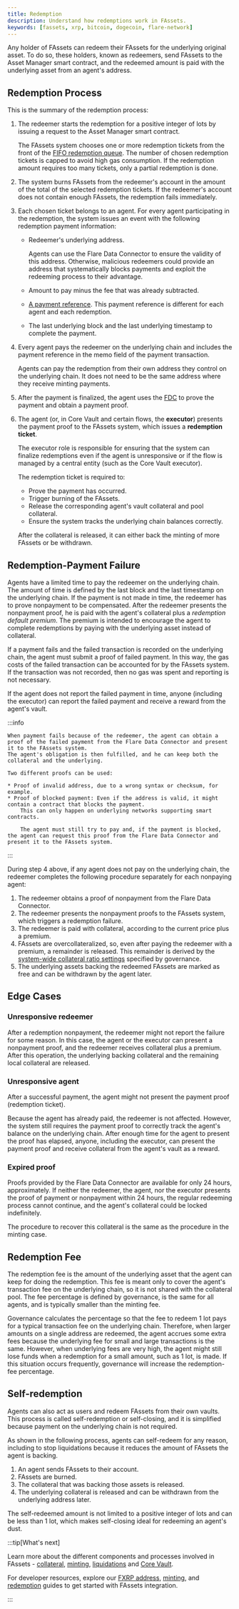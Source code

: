 ```yaml
---
title: Redemption
description: Understand how redemptions work in FAssets.
keywords: [fassets, xrp, bitcoin, dogecoin, flare-network]
---
```


Any holder of FAssets can redeem their FAssets for the underlying original asset.
To do so, these holders, known as redeemers, send FAssets to the Asset Manager smart contract, and the redeemed amount is paid with the underlying asset from an agent's address.

## Redemption Process

This is the summary of the redemption process:

1. The redeemer starts the redemption for a positive integer of lots by issuing a request to the Asset Manager smart contract.

   The FAssets system chooses one or more redemption tickets from the front of the [FIFO redemption queue](/fassets/minting#redemption-tickets-and-the-redemption-queue).
   The number of chosen redemption tickets is capped to avoid high gas consumption.
   If the redemption amount requires too many tickets, only a partial redemption is done.

2. The system burns FAssets from the redeemer's account in the amount of the total of the selected redemption tickets.
   If the redeemer's account does not contain enough FAssets, the redemption fails immediately.

3. Each chosen ticket belongs to an agent.
   For every agent participating in the redemption, the system issues an event with the following redemption payment information:
   - Redeemer's underlying address.

     Agents can use the Flare Data Connector to ensure the validity of this address.
     Otherwise, malicious redeemers could provide an address that systematically blocks payments and exploit the redeeming process to their advantage.

   - Amount to pay minus the fee that was already subtracted.
   - [A payment reference](/fassets/minting#minting-payment-reference).
     This payment reference is different for each agent and each redemption.
   - The last underlying block and the last underlying timestamp to complete the payment.

4. Every agent pays the redeemer on the underlying chain and includes the payment reference in the memo field of the payment transaction.

   Agents can pay the redemption from their own address they control on the underlying chain.
   It does not need to be the same address where they receive minting payments.

5. After the payment is finalized, the agent uses the [FDC](/fdc/overview) to prove the payment and obtain a payment proof.

6. The agent (or, in Core Vault and certain flows, the **executor**) presents the payment proof to the FAssets system, which issues a **redemption ticket**.

   The executor role is responsible for ensuring that the system can finalize redemptions even if the agent is unresponsive or if the flow is managed by a central entity (such as the Core Vault executor).

   The redemption ticket is required to:
   - Prove the payment has occurred.
   - Trigger burning of the FAssets.
   - Release the corresponding agent's vault collateral and pool collateral.
   - Ensure the system tracks the underlying chain balances correctly.

   After the collateral is released, it can either back the minting of more FAssets or be withdrawn.

## Redemption-Payment Failure

Agents have a limited time to pay the redeemer on the underlying chain.
The amount of time is defined by the last block and the last timestamp on the underlying chain.
If the payment is not made in time, the redeemer has to prove nonpayment to be compensated.
After the redeemer presents the nonpayment proof, he is paid with the agent's collateral plus a _redemption default premium_.
The premium is intended to encourage the agent to complete redemptions by paying with the underlying asset instead of collateral.

If a payment fails and the failed transaction is recorded on the underlying chain, the agent must submit a proof of failed payment.
In this way, the gas costs of the failed transaction can be accounted for by the FAssets system.
If the transaction was not recorded, then no gas was spent and reporting is not necessary.

If the agent does not report the failed payment in time, anyone (including the executor) can report the failed payment and receive a reward from the agent's vault.

:::info

    When payment fails because of the redeemer, the agent can obtain a proof of the failed payment from the Flare Data Connector and present it to the FAssets system.
    The agent's obligation is then fulfilled, and he can keep both the collateral and the underlying.

    Two different proofs can be used:

    * Proof of invalid address, due to a wrong syntax or checksum, for example.
    * Proof of blocked payment: Even if the address is valid, it might contain a contract that blocks the payment.
        This can only happen on underlying networks supporting smart contracts.

        The agent must still try to pay and, if the payment is blocked, the agent can request this proof from the Flare Data Connector and present it to the FAssets system.

:::

During step 4 above, if any agent does not pay on the underlying chain, the redeemer completes the following procedure separately for each nonpaying agent:

1. The redeemer obtains a proof of nonpayment from the Flare Data Connector.
2. The redeemer presents the nonpayment proofs to the FAssets system, which triggers a redemption failure.
3. The redeemer is paid with collateral, according to the current price plus a premium.
4. FAssets are overcollateralized, so, even after paying the redeemer with a premium, a remainder is released.
   This remainder is derived by the [system-wide collateral ratio settings](/fassets/collateral#system-wide-thresholds) specified by governance.
5. The underlying assets backing the redeemed FAssets are marked as free and can be withdrawn by the agent later.

## Edge Cases

### Unresponsive redeemer

After a redemption nonpayment, the redeemer might not report the failure for some reason.
In this case, the agent or the executor can present a nonpayment proof, and the redeemer receives collateral plus a premium.
After this operation, the underlying backing collateral and the remaining local collateral are released.

### Unresponsive agent

After a successful payment, the agent might not present the payment proof (redemption ticket).

Because the agent has already paid, the redeemer is not affected.
However, the system still requires the payment proof to correctly track the agent's balance on the underlying chain.
After enough time for the agent to present the proof has elapsed, anyone, including the executor, can present the payment proof and receive collateral from the agent's vault as a reward.

### Expired proof

Proofs provided by the Flare Data Connector are available for only 24 hours, approximately.
If neither the redeemer, the agent, nor the executor presents the proof of payment or nonpayment within 24 hours, the regular redeeming process cannot continue, and the agent's collateral could be locked indefinitely.

The procedure to recover this collateral is the same as the procedure in the minting case.

## Redemption Fee

The redemption fee is the amount of the underlying asset that the agent can keep for doing the redemption.
This fee is meant only to cover the agent's transaction fee on the underlying chain, so it is not shared with the collateral pool.
The fee percentage is defined by governance, is the same for all agents, and is typically smaller than the minting fee.

Governance calculates the percentage so that the fee to redeem 1 lot pays for a typical transaction fee on the underlying chain.
Therefore, when larger amounts on a single address are redeemed, the agent accrues some extra fees because the underlying fee for small and large transactions is the same.
However, when underlying fees are very high, the agent might still lose funds when a redemption for a small amount, such as 1 lot, is made.
If this situation occurs frequently, governance will increase the redemption-fee percentage.

## Self-redemption

Agents can also act as users and redeem FAssets from their own vaults.
This process is called self-redemption or self-closing, and it is simplified because payment on the underlying chain is not required.

As shown in the following process, agents can self-redeem for any reason, including to stop liquidations because it reduces the amount of FAssets the agent is backing.

1. An agent sends FAssets to their account.
2. FAssets are burned.
3. The collateral that was backing those assets is released.
4. The underlying collateral is released and can be withdrawn from the underlying address later.

The self-redeemed amount is not limited to a positive integer of lots and can be less than 1 lot, which makes self-closing ideal for redeeming an agent's dust.

:::tip[What's next]

Learn more about the different components and processes involved in FAssets - [collateral](/fassets/collateral), [minting](/fassets/minting), [liquidations](/fassets/liquidation) and [Core Vault](/fassets/core-vault).

For developer resources, explore our [FXRP address](/fassets/developer-guides/fassets-fxrp-address), [minting](/fassets/developer-guides/fassets-mint), and [redemption](/fassets/developer-guides/fassets-redeem) guides to get started with FAssets integration.

:::
